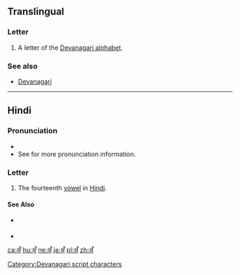 {{also|अ|अं}}
==Translingual==

===Letter===
{{mul-letter}}

# A letter of the [[Devanagari alphabet]].

===See also===
* [[w:Devanagari|Devanagari]]

[[Category:Devanagari script characters]]

----

==Hindi==

===Pronunciation===
* {{IPA|/ə̃/|lang=hi}}
* See {{l|hi|ँ|tr=''nasal''}} for more pronunciation information.

===Letter===
{{head|hi|letter}}

# The fourteenth [[vowel]] in [[Hindi]].

====See Also====
* {{sense|matra}} {{l|hi|ँ|tr=ã}}
* {{list:Devanagari script letters/hi}}

[[ca:अँ]]
[[hu:अँ]]
[[ne:अँ]]
[[ja:अँ]]
[[pl:अँ]]
[[zh:अँ]]